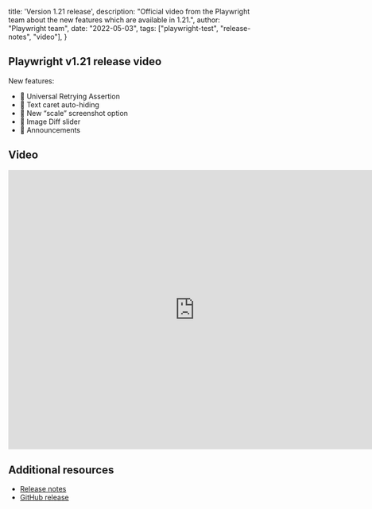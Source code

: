   title: 'Version 1.21 release',
  description: "Official video from the Playwright team about the new features which are available in 1.21.",
  author: "Playwright team",
  date: "2022-05-03",
  tags: ["playwright-test", "release-notes", "video"],
}

## Playwright v1.21 release video

New features:

- 🐎 Universal Retrying Assertion
- 📕 Text caret auto-hiding
- 📸 New “scale” screenshot option
- 🛝 Image Diff slider
- 📣 Announcements

## Video

<div className="embed-youtube">
    <iframe src="https://www.youtube-nocookie.com/embed/45HZdbmgEw8" frameBorder="0" allow="accelerometer; autoplay; clipboard-write; encrypted-media; gyroscope; picture-in-picture" width="750" height="563" allowFullScreen></iframe>
</div>

## Additional resources

- [Release notes](https://playwright.dev/docs/release-notes#version-121)
- [GitHub release](https://github.com/microsoft/playwright/releases/tag/v1.21.0)
